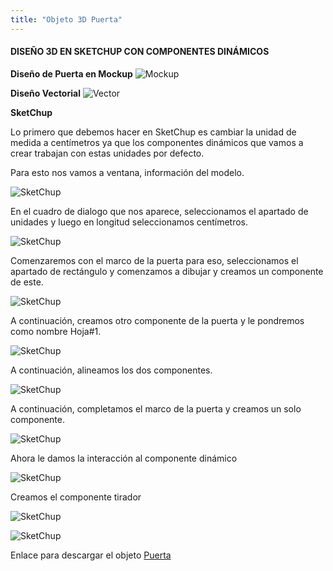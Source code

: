 ```yaml
---
title: "Objeto 3D Puerta"
---
```


#### DISEÑO 3D EN SKETCHUP CON COMPONENTES DINÁMICOS

**Diseño de Puerta en Mockup**
![Mockup](/images/objetos-3D/puerta/1.jpg)

**Diseño Vectorial**
![Vector](/images/objetos-3D/puerta/2.jpg)

**SketChup**

Lo primero que debemos hacer en SketChup es cambiar la unidad de medida a centímetros ya que los componentes dinámicos que vamos a crear trabajan con estas unidades por defecto.

Para esto nos vamos a ventana, información del modelo.

![SketChup](/images/objetos-3D/puerta/3.png)

En el cuadro de dialogo que nos aparece, seleccionamos el apartado de unidades y luego en longitud seleccionamos centímetros.

![SketChup](/images/objetos-3D/puerta/4.png)

Comenzaremos con el marco de la puerta para eso, seleccionamos el apartado de rectángulo y comenzamos a dibujar y creamos un componente de este.

![SketChup](/images/objetos-3D/puerta/5.png)

A continuación, creamos otro componente de la puerta y le pondremos como nombre Hoja#1.

![SketChup](/images/objetos-3D/puerta/6.png)

A continuación, alineamos los dos componentes.

![SketChup](/images/objetos-3D/puerta/7.png)

A continuación, completamos el marco de la puerta y creamos un solo componente.

![SketChup](/images/objetos-3D/puerta/8.png)

Ahora le damos la interacción al componente dinámico

![SketChup](/images/objetos-3D/puerta/9.png)

Creamos el componente tirador

![SketChup](/images/objetos-3D/puerta/10.png)

![SketChup](/images/objetos-3D/puerta/puerta.gif)

Enlace para descargar el objeto [Puerta](https://drive.google.com/file/d/1sTDeXy7n98FETmugmsooXjtEdq7VMBdZ/view?usp=sharing)
